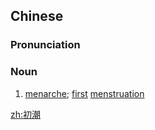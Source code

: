 ==Chinese==
{{zh-forms}}
{{wikipedia|lang=zh}}

===Pronunciation===
{{zh-pron
|m=chūcháo,er=y
|c=co1 ciu4
|cat=n
}}

===Noun===
{{zh-noun}}

# {{lb|zh|gynaecology}} [[menarche]]; [[first]] [[menstruation]]

[[zh:初潮]]